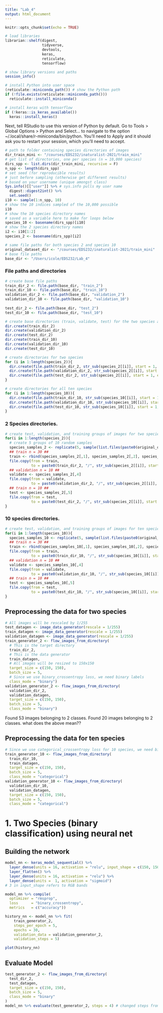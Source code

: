 ```yaml
---
title: "Lab_4"
output: html_document
---
```


```r
knitr::opts_chunk$set(echo = TRUE)

# load libraries
librarian::shelf(digest,
                 tidyverse,
                 devtools, 
                 keras, 
                 reticulate, 
                 tensorflow)

# show library versions and paths
session_info() 

# install Python into user space
(reticulate::miniconda_path()) # show the Python path
if (!file.exists(reticulate::miniconda_path()))
  reticulate::install_miniconda()

# install keras with tensorflow
if (!keras::is_keras_available())
  keras::install_keras()
```

Next, tell RStudio to use this version of Python by default. Go to Tools > Global Options > Python and Select… to navigate to the option ~/.local/share/r-miniconda/bin/python. You’ll need to Apply and it should ask you to restart your session, which you’ll need to accept.

```r
# path to folder containing species directories of images
dir_train_mini <- "/courses/EDS232/inaturalist-2021/train_mini"
# get list of directories, one per species (n = 10,000 species)
dirs_spp <- list.dirs(dir_train_mini, recursive = F)
n_spp <- length(dirs_spp)
# set seed (for reproducible results) 
# just before sampling (otherwise get different results)
# based on your username (unique amongst class)
Sys.info()[["user"]] %>% # sys.info pulls my user name
  digest::digest2int() %>% 
  set.seed()
i10 <- sample(1:n_spp, 10)
# show the 10 indices sampled of the 10,000 possible 
i10
# show the 10 species directory names
# saved as a variable here to make for loops below
species_10 <- basename(dirs_spp)[i10]
# show the 2 species directory names
i2 <- i10[1:2]
species_2 <- basename(dirs_spp)[i2]
```

```r
# same file paths for both species 2 and species 10
original_dataset_dir <- "/courses/EDS232/inaturalist-2021/train_mini"
# base file paths
base_dir <- "/Users/icole/EDS232/Lab_4"
```

### File paths and directories

```r
# create base file paths
train_dir_2 <- file.path(base_dir, "train_2")
train_dir_10 <- file.path(base_dir, "train_10")
validation_dir_2 <- file.path(base_dir, "validation_2")
validation_dir_10 <- file.path(base_dir, "validation_10")
  
test_dir_2 <- file.path(base_dir, "test_2")
test_dir_10 <- file.path(base_dir, "test_10")
```


```r
# create base directories (train, validate, test) for the two species and the ten species 
dir.create(train_dir_2)
dir.create(validation_dir_2)
dir.create(test_dir_2)
dir.create(train_dir_10)
dir.create(validation_dir_10)
dir.create(test_dir_10)

# create directories for two species
for (i in 1:length(species_2)){
  dir.create(file.path(train_dir_2, str_sub(species_2[[i]], start = 1, end = 5)))
  dir.create(file.path(validation_dir_2, str_sub(species_2[[i]], start = 1, end = 5)))
  dir.create(file.path(test_dir_2, str_sub(species_2[[i]], start = 1, end = 5)))
}

# create directories for all ten species
for (i in 1:length(species_10)){
  dir.create(file.path(train_dir_10, str_sub(species_10[[i]], start = 1, end = 5)))
  dir.create(file.path(validation_dir_10, str_sub(species_10[[i]], start = 1, end = 5)))
  dir.create(file.path(test_dir_10, str_sub(species_10[[i]], start = 1, end = 5)))
}
```

### 2 Species directories.

```r
# create test, validation, and training groups of images for two species
for(i in 1:length(species_2)){
  # create 5 groups of 10 random samples
  species_samples_2 <- replicate(5, sample(list.files(paste0(original_dataset_dir, "/", species_2[[i]]), full.names = TRUE), replace = FALSE, 10))
  ## train n = 30 ##
  train <- rbind(species_samples_2[,1], species_samples_2[,2], species_samples_2[,3])
  file.copy(from = train, 
            to = paste0(train_dir_2, "/", str_sub(species_2[[i]], start = 1, end = 5)))
  ## validation n = 10 ##
  validate <- species_samples_2[,4]
  file.copy(from = validate,
            to = paste0(validation_dir_2, "/", str_sub(species_2[[i]], start = 1, end = 5)))
  ## train n = 10 ##
  test <- species_samples_2[,5]
  file.copy(from = test,
            to = paste0(test_dir_2, "/", str_sub(species_2[[i]], start = 1, end = 5)))
}
```


### 10 species directories.

```r
# create test, validation, and training groups of images for ten species
for(i in 1:length(species_10)){
  species_samples_10 <- replicate(5, sample(list.files(paste0(original_dataset_dir, "/", species_10[[i]]), full.names = TRUE), replace = FALSE, 10))
  ## train n = 30 ##
  train <- rbind(species_samples_10[,1], species_samples_10[,2], species_samples_10[,3])
  file.copy(from = train, 
            to = paste0(train_dir_10, "/", str_sub(species_10[[i]], start = 1, end = 5)))
  ## validation n = 10 ##
  validate <- species_samples_10[,4]
  file.copy(from = validate,
            to = paste0(validation_dir_10, "/", str_sub(species_10[[i]], start = 1, end = 5)))
  ## train n = 10 ##
  test <- species_samples_10[,5]
  file.copy(from = test,
            to = paste0(test_dir_10, "/", str_sub(species_10[[i]], start = 1, end = 5)))
}
```

## Preprocessing the data for two species

```r
# All images will be rescaled by 1/255
test_datagen <- image_data_generator(rescale = 1/255)
train_datagen <- image_data_generator(rescale = 1/255)
validation_datagen <- image_data_generator(rescale = 1/255)
train_generator_2 <- flow_images_from_directory(
  # This is the target directory
  train_dir_2,
  # This is the data generator
  train_datagen,
  # All images will be resized to 150x150
  target_size = c(150, 150),
  batch_size = 5,
  # Since we use binary_crossentropy loss, we need binary labels
  class_mode = "binary") 
validation_generator_2 <- flow_images_from_directory(
  validation_dir_2,
  validation_datagen,
  target_size = c(150, 150),
  batch_size = 5,
  class_mode = "binary")
```
Found 53 images belonging to 2 classes.
Found 20 images belonging to 2 classes. 
what does the above mean??

## Preprocessing the data for ten species

```r
# Since we use categorical_crossentropy loss for 10 species, we need binary labels
train_generator_10 <- flow_images_from_directory(
  train_dir_10,
  train_datagen,
  target_size = c(150, 150),
  batch_size = 5,
  class_mode = "categorical") 
validation_generator_10 <- flow_images_from_directory(
  validation_dir_10,
  validation_datagen,
  target_size = c(150, 150),
  batch_size = 5,
  class_mode = "categorical")
```


# 1. Two Species (binary classification) using neural net

## Building the network

```r
model_nn <- keras_model_sequential() %>% 
  layer_dense(units = 16, activation = "relu", input_shape = c(150, 150, 3)) %>%
  layer_flatten() %>% 
  layer_dense(units = 16, activation = "relu") %>% 
  layer_dense(units =  1, activation = "sigmoid")
# 3 in input_shape refers to RGB bands
```


```r
model_nn %>% compile(
  optimizer = "rmsprop",
  loss      = "binary_crossentropy",
  metrics   = c("accuracy"))
```


```r
history_nn <- model_nn %>% fit(
    train_generator_2,
    steps_per_epoch = 5,
    epochs = 30,
    validation_data = validation_generator_2,
    validation_steps = 5)
```

```r
plot(history_nn)
```

## Evaluate Model

```r
test_generator_2 <- flow_images_from_directory(
  test_dir_2,
  test_datagen,
  target_size = c(150, 150),
  batch_size = 5,
  class_mode = "binary"
)
model_nn %>% evaluate(test_generator_2, steps = 4) # changed steps from 30 to 4 
```










